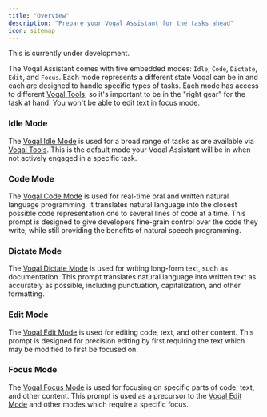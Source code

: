 ```yaml
---
title: "Overview"
description: "Prepare your Voqal Assistant for the tasks ahead"
icon: sitemap
---
```


<Warning>This is currently under development.</Warning>

The Voqal Assistant comes with five embedded modes: `Idle`, `Code`, `Dictate`, `Edit`, and `Focus`.
Each mode represents a different state Voqal can be in and each are designed to handle specific types of tasks. Each mode
has access to different [Voqal Tools](/tools/overview), so it's important to be in the "right gear" for the task at hand.
You won't be able to edit text in focus mode.

### Idle Mode

The [Voqal Idle Mode](/modes/embedded/idle) is used for a broad range of tasks as are available via [Voqal Tools](/tools/).
This is the default mode your Voqal Assistant will be in when not actively engaged in a specific task.

### Code Mode

The [Voqal Code Mode](/modes/embedded/code) is used for real-time oral and written natural language programming.
It translates natural language into the closest possible code representation one to several lines of code at a time.
This prompt is designed to give developers fine-grain control over the code they write, while still providing the
benefits of natural speech programming.

### Dictate Mode

The [Voqal Dictate Mode](/modes/embedded/dictate) is used for writing long-form text, such as documentation.
This prompt translates natural language into written text as accurately as possible, including punctuation,
capitalization, and other formatting.

### Edit Mode

The [Voqal Edit Mode](/modes/embedded/edit) is used for editing code, text, and other content.
This prompt is designed for precision editing by first requiring the text which may be modified to first be focused on.

### Focus Mode

The [Voqal Focus Mode](/modes/embedded/focus) is used for focusing on specific parts of code, text, and other content.
This prompt is used as a precursor to the [Voqal Edit Mode](/modes/embedded/edit) and other modes which require a specific focus.
